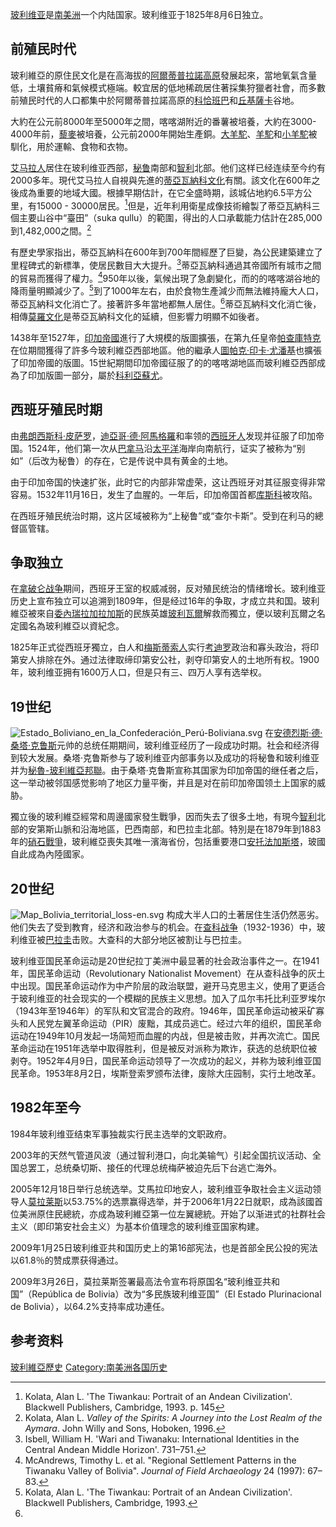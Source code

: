 {{noteTA
|G1=People
|1=zh-hans:查科;zh-tw:廈谷;
}}
[[玻利维亚|玻利维亚]]是[[南美洲|南美洲]]一个内陆国家。玻利维亚于1825年8月6日独立。

==前殖民时代==
{{multiple image|perrow=2|total_width=500|caption_align=center
| image1 = Map_of_Wari_and_Tiawaku.svg|caption1=蒂亞瓦納科的最大疆域，公元950年。
| image2 = Zonnepoort tiwanaku.jpg|caption2=[[蒂亞瓦納科|蒂亞瓦納科]]的太陽門（Gateway of the Sun）
}}
玻利維亞的原住民文化是在高海拔的[[阿爾蒂普拉諾高原|阿爾蒂普拉諾高原]]發展起來，當地氧氣含量低，土壤貧瘠和氣候模式極端。較宜居的低地稀疏居住著採集狩獵者社會，而多數前殖民时代的人口都集中於阿爾蒂普拉諾高原的[[科恰班巴省|科恰班巴]]和[[丘基薩卡省|丘基薩卡]]谷地。

大約在公元前8000年至5000年之間，喀喀湖附近的番薯被培養，大約在3000-4000年前，[[藜麥|藜麥]]被培養，公元前2000年開始生產銅。[[大羊駝|大羊駝]]、[[羊駝|羊駝]]和[[小羊駝|小羊駝]]被馴化，用於運輸、食物和衣物。

[[艾马拉人|艾马拉人]]居住在玻利维亚西部，[[秘鲁|秘鲁]]南部和[[智利|智利]]北部。他们这样已经连续至今约有2000多年。現代艾马拉人自視與先進的[[蒂亞瓦納科文化|蒂亞瓦納科文化]]有關。該文化在600年之後成為重要的地域大國。根據早期估計，在它全盛時期，該城佔地約6.5平方公里，有15000 - 30000居民。<ref>Kolata, Alan L. 'The Tiwankau: Portrait of an Andean Civilization'.  Blackwell Publishers, Cambridge, 1993. p. 145</ref>但是，近年利用衛星成像技術繪製了蒂亞瓦納科三個主要山谷中“臺田”（suka qullu）的範圍，得出的人口承載能力估計在285,000到1,482,000之間。<ref name="Valley of the Spirits">Kolata, Alan L. ''Valley of the Spirits: A Journey into the Lost Realm of the Aymara''. John Willy and Sons, Hoboken, 1996.</ref>

有歷史學家指出，蒂亞瓦納科在600年到700年間經歷了巨變，為公民建築建立了里程碑式的新標準，使居民數目大大提升。<ref>Isbell, William H. 'Wari and Tiwanaku: International Identities in the Central Andean Middle Horizon'. 731–751.</ref>蒂亞瓦納科通過其帝國所有城市之間的貿易而獲得了權力。<ref name="McAndrews, Timothy L. 1997">McAndrews, Timothy L. et al. "Regional Settlement Patterns in the Tiwanaku Valley of Bolivia".  ''Journal of Field Archaeology'' 24 (1997): 67–83.</ref>950年以後，氣候出現了急劇變化，而的的喀喀湖谷地的降雨量明顯減少了。<ref name="Kolata, Alan L. 1993">Kolata, Alan L. 'The Tiwankau: Portrait of an Andean Civilization'.  Blackwell Publishers, Cambridge, 1993.</ref>到了1000年左右，由於食物生產減少而無法維持龐大人口，蒂亞瓦納科文化消亡了。接著許多年當地都無人居住。<ref name="Kolata, Alan L. 1993"/>蒂亞瓦納科文化消亡後，相傳[[莫羅文化|莫羅文化]]是蒂亞瓦納科文化的延續，但影響力明顯不如後者。

1438年至1527年，[[印加帝國|印加帝國]]進行了大規模的版圖擴張，在第九任皇帝[[帕查庫特克|帕查庫特克]]在位期間獲得了許多今玻利維亞西部地區。他的繼承人[[圖帕克·印卡·尤潘基|圖帕克·印卡·尤潘基]]也擴張了印加帝國的版圖。15世紀期間印加帝國征服了的的喀喀湖地區而玻利維亞西部成為了印加版圖一部分，屬於[[科利亞蘇尤|科利亞蘇尤]]。

==西班牙殖民时期==
由[[弗朗西斯科·皮萨罗|弗朗西斯科·皮萨罗]]，[[迪亞哥·德·阿馬格羅|迪亞哥·德·阿馬格羅]]和{{le|费南多·德卢克|Hernando de Luque}}率领的[[西班牙人|西班牙人]]发现并征服了印加帝国。1524年，他们第一次从[[巴拿马|巴拿马]]沿[[太平洋|太平洋]]海岸向南航行，证实了被称为“别如”（后改为秘鲁）的存在，它是传说中具有黄金的土地。

由于印加帝国的快速扩张，此时它的内部非常虚荣，这让西班牙对其征服变得非常容易。1532年11月16日，发生了血腥的{{le|卡哈马尔之战|Battle of Cajamarca}}。一年后，印加帝国首都[[库斯科|库斯科]]被攻陷。

在西班牙殖民统治时期，这片区域被称为“上秘鲁”或“查尔卡斯”。受到在利马的總督區管辖。

==争取独立==
在[[拿破仑战争|拿破仑战争]]期间，西班牙王室的权威减弱，反对殖民统治的情绪增长。玻利维亚历史上宣布独立可以追溯到1809年，但是经过16年的争取，才成立共和国。玻利維亞被來自[[委內瑞拉|委內瑞拉]][[加拉加斯|加拉加斯]]的民族英雄[[玻利瓦爾|玻利瓦爾]]解救而獨立，便以玻利瓦爾之名定國名為玻利維亞以資紀念。

1825年正式從西班牙獨立，白人和[[梅斯蒂索人|梅斯蒂索人]]实行[[考迪罗|考迪罗]]政治和寡头政治，将印第安人排除在外。通过法律取缔印第安公社，剥夺印第安人的土地所有权。1900年，玻利维亚拥有1600万人口，但是只有三、四万人享有选举权。

==19世纪==
[[File:Estado_Boliviano_en_la_Confederación_Perú-Boliviana.svg|thumb]]
在[[安德烈斯·德·桑塔·克鲁斯|安德烈斯·德·桑塔·克鲁斯]]元帅的总统任期期间，玻利维亚经历了一段成功时期。社会和经济得到较大发展。桑塔·克鲁斯参与了玻利维亚内部事务以及成功的将秘鲁和玻利维亚并为[[秘魯-玻利維亞邦聯|秘魯-玻利維亞邦聯]]。由于桑塔·克鲁斯宣称其国家为印加帝国的继任者之后，这一举动被邻国感觉影响了地区力量平衡，并且是对在前印加帝国领土上国家的威胁。

獨立後的玻利維亞經常和周邊國家發生戰爭，因而失去了很多土地，有現今[[智利|智利]]北部的安第斯山脈和沿海地區，巴西南部，和巴拉圭北部。特別是在1879年到1883年的[[硝石戰爭|硝石戰爭]]，玻利維亞喪失其唯一濱海省份，包括重要港口[[安托法加斯塔|安托法加斯塔]]，玻國自此成為內陸國家。

==20世纪==
[[File:Map_Bolivia_territorial_loss-en.svg|thumb]]
构成大半人口的土著居住生活仍然恶劣。他们失去了受到教育，经济和政治参与的机会。在[[查科战争|查科战争]]（1932-1936）中，玻利维亚被[[巴拉圭|巴拉圭]]击败。大查科的大部分地区被割让与巴拉圭。

玻利维亚国民革命运动是20世纪拉丁美洲中最显著的社会政治事件之一。在1941年，国民革命运动（Revolutionary Nationalist Movement）在从查科战争的灰土中出现。国民革命运动作为中产阶层的政治联盟，避开马克思主义，使用了更适合于玻利维亚的社会现实的一个模糊的民族主义思想。加入了瓜尔韦托比利亚罗埃尔（1943年至1946年）的军队和文官混合的政府。1946年，国民革命运动被采矿寡头和人民党左翼革命运动（PIR）废黜，其成员逃亡。经过六年的组织，国民革命运动在1949年10月发起一场简短而血腥的内战，但是被击败，并再次流亡。国民革命运动在1951年选举中取得胜利，但是被反对派称为欺诈，获选的总统职位被剥夺。1952年4月9日，国民革命运动领导了一次成功的起义，并称为玻利维亚国民革命。1953年8月2日，埃斯登索罗颁布法律，废除大庄园制，实行土地改革。
==1982年至今==
1984年玻利维亚结束军事独裁实行民主选举的文职政府。

2003年的天然气管道风波（通过智利港口，向北美输气）引起全国抗议活动、全国总罢工，总统桑切斯、接任的代理总统梅萨被迫先后下台逃亡海外。

2005年12月18日举行总统选举。艾馬拉印地安人，玻利维亚争取社会主义运动领导人[[莫拉莱斯|莫拉莱斯]]以53.75%的选票赢得选举，并于2006年1月22日就职，成為該國首位美洲原住民總統，亦成為玻利維亞第一位左翼總統。开始了以渐进式的社群社会主义（即印第安社会主义）为基本价值理念的玻利维亚国家构建。

2009年1月25日玻利维亚共和国历史上的第16部宪法，也是首部全民公投的宪法以61.8％的赞成票获得通过。

2009年3月26日，莫拉莱斯签署最高法令宣布将原国名“玻利维亚共和国”（República de Bolivia）改为“多民族玻利维亚国”（El Estado Plurinacional de Bolivia），以64.2%支持率成功連任。

==参考资料==
{{Reflist}}

{{美洲题目|历史}}
[[Category:玻利維亞歷史|]]
[[Category:南美洲各国历史|Category:南美洲各国历史]]